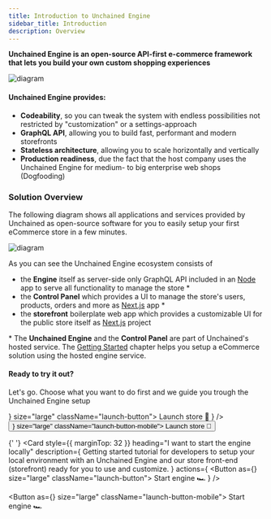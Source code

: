 ```yaml
---
title: Introduction to Unchained Engine
sidebar_title: Introduction
description: Overview
---
```


**Unchained Engine is an open-source API-first e-commerce framework that lets you build your own custom shopping experiences**

![diagram](./images/System-Architecture.png)

#### Unchained Engine provides:

- **Codeability**, so you can tweak the system with endless possibilities not restricted by "customization" or a settings-approach
- **GraphQL API**, allowing you to build fast, performant and modern storefronts
- **Stateless architecture**, allowing you to scale horizontally and vertically
- **Production readiness**, due the fact that the host company uses the Unchained Engine for medium- to big enterprise web shops (Dogfooding)

### Solution Overview

The following diagram shows all applications and services provided by Unchained as open-source software for you to easily setup your first eCommerce store in a few minutes.

![diagram](./images/Unchained_Ecosystem.png)

As you can see the Unchained Engine ecosystem consists of

- the **Engine** itself as server-side only GraphQL API included in an [Node](https://www.nodejs.com/) app to serve all functionality to manage the store \*
- the **Control Panel** which provides a UI to manage the store's users, products, orders and more as [Next.js](https://nextjs.org/) app \*
- the **storefront** boilerplate web app which provides a customizable UI for the public store itself as [Next.js](https://nextjs.org/) project

\* The **Unchained Engine** and the **Control Panel** are part of Unchained's hosted service. The [Getting Started](getting-started/engine-launch) chapter helps you setup a eCommerce solution using the hosted engine service.

#### Ready to try it out?

Let's go. Choose what you want to do first and we guide you trough the Unchained Engine setup


<div className="launch-card-wrapper">
 <Card
    style={{ marginTop: 48 }}
    heading="I want to have my eCommerce store online in 15min!"
    description="Quick start tutorial to guide you through the steps to launch our storefront web app online with its own Unchained Engine setup."
    actions={
      <Button as={<Link to="/getting-started/engine-launch" />} size="large" className="launch-button">
        Launch store 🚀
      </Button>
    }
  />
  <Button as={<Link to="/getting-started/engine-launch" />} size="large" className="launch-button-mobile">
    Launch store 🚀
  </Button>

{' '}
<Card
  style={{ marginTop: 32 }}
  heading="I want to start the engine locally"
  description={
    <span>
      Getting started tutorial for developers to setup your local environment with an Unchained Engine
      and our store front-end (storefront) ready for you to use and customize.
    </span>
  }
  actions={
    <Button as={<Link to="/installation/install-engine" />} size="large" className="launch-button">
      Start engine 🏎
    </Button>
  }
/>

  <Button as={<Link to="/installation/install-engine" />} size="large" className="launch-button-mobile">
    Start engine  🏎
  </Button>
</div>
